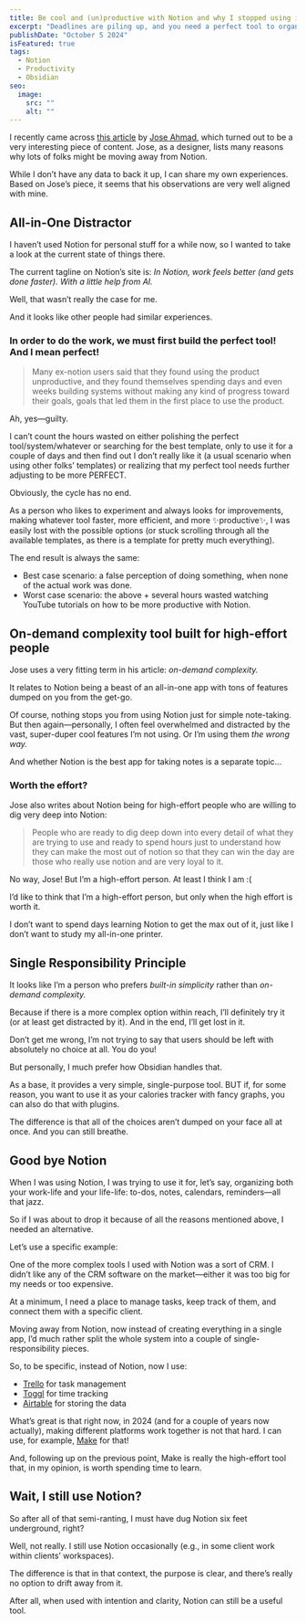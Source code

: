 ```yaml
---
title: Be cool and (un)productive with Notion and why I stopped using it.
excerpt: "Deadlines are piling up, and you need a perfect tool to organize your life because you’re a hot mess? Let’s jump into Notion and do freaking nothing!"
publishDate: "October 5 2024"
isFeatured: true
tags:
  - Notion
  - Productivity
  - Obsidian
seo:
  image:
    src: ""
    alt: ""
---
```


I recently came across [this article](https://uxplanet.org/why-you-stopped-using-notion-58685ec8f2fc) by [Jose Ahmad](https://medium.com/@jose1logo?source=post_page-----58685ec8f2fc--------------------------------), which turned out to be a very interesting piece of content. Jose, as a designer, lists many reasons why lots of folks might be moving away from Notion.

While I don’t have any data to back it up, I can share my own experiences. Based on Jose’s piece, it seems that his observations are very well aligned with mine.

## All-in-One Distractor

I haven’t used Notion for personal stuff for a while now, so I wanted to take a look at the current state of things there.

The current tagline on Notion’s site is: _In Notion, work feels better (and gets done faster). With a little help from AI._

Well, that wasn’t really the case for me.

And it looks like other people had similar experiences.

### In order to do the work, we must first build the perfect tool! And I mean perfect!

> Many ex-notion users said that they found using the product unproductive, and they found themselves spending days and even weeks building systems without making any kind of progress toward their goals, goals that led them in the first place to use the product.

Ah, yes—guilty.

I can’t count the hours wasted on either polishing the perfect tool/system/whatever or searching for the best template, only to use it for a couple of days and then find out I don’t really like it (a usual scenario when using other folks’ templates) or realizing that my perfect tool needs further adjusting to be more PERFECT.

Obviously, the cycle has no end.

As a person who likes to experiment and always looks for improvements, making whatever tool faster, more efficient, and more ✨productive✨, I was easily lost with the possible options (or stuck scrolling through all the available templates, as there is a template for pretty much everything).

The end result is always the same:
- Best case scenario: a false perception of doing something, when none of the actual work was done.
- Worst case scenario: the above + several hours wasted watching YouTube tutorials on how to be more productive with Notion.

## On-demand complexity tool built for high-effort people

Jose uses a very fitting term in his article: _on-demand complexity._

It relates to Notion being a beast of an all-in-one app with tons of features dumped on you from the get-go.

Of course, nothing stops you from using Notion just for simple note-taking. But then again—personally, I often feel overwhelmed and distracted by the vast, super-duper cool features I’m not using. Or I’m using them _the wrong way._

And whether Notion is the best app for taking notes is a separate topic…

### Worth the effort?

Jose also writes about Notion being for high-effort people who are willing to dig very deep into Notion:

> People who are ready to dig deep down into every detail of what they are trying to use and ready to spend hours just to understand how they can make the most out of notion so that they can win the day are those who really use notion and are very loyal to it.

No way, Jose! But I’m a high-effort person. At least I think I am :(

I’d like to think that I’m a high-effort person, but only when the high effort is worth it.

I don’t want to spend days learning Notion to get the max out of it, just like I don’t want to study my all-in-one printer.
## Single Responsibility Principle

It looks like I’m a person who prefers _built-in simplicity_ rather than _on-demand complexity._

Because if there is a more complex option within reach, I’ll definitely try it (or at least get distracted by it). And in the end, I’ll get lost in it.

Don’t get me wrong, I’m not trying to say that users should be left with absolutely no choice at all. You do you!

But personally, I much prefer how Obsidian handles that.

As a base, it provides a very simple, single-purpose tool. BUT if, for some reason, you want to use it as your calories tracker with fancy graphs, you can also do that with plugins.

The difference is that all of the choices aren’t dumped on your face all at once. And you can still breathe.

## Good bye Notion

When I was using Notion, I was trying to use it for, let’s say, organizing both your work-life and your life-life: to-dos, notes, calendars, reminders—all that jazz.

So if I was about to drop it because of all the reasons mentioned above, I needed an alternative.

Let’s use a specific example:

One of the more complex tools I used with Notion was a sort of CRM.
I didn’t like any of the CRM software on the market—either it was too big for my needs or too expensive.

At a minimum, I need a place to manage tasks, keep track of them, and connect them with a specific client.

Moving away from Notion, now instead of creating everything in a single app, I’d much rather split the whole system into a couple of single-responsibility pieces.

So, to be specific, instead of Notion, now I use:

- [Trello](https://trello.com/) for task management
- [Toggl](https://track.toggl.com/timer) for time tracking
- [Airtable](https://www.airtable.com/) for storing the data

What’s great is that right now, in 2024 (and for a couple of years now actually), making different platforms work together is not that hard. I can use, for example, [Make](https://make.com/) for that!

And, following up on the previous point, Make is really the high-effort tool that, in my opinion, is worth spending time to learn.
## Wait, I still use Notion?

So after all of that semi-ranting, I must have dug Notion six feet underground, right?

Well, not really. I still use Notion occasionally (e.g., in some client work within clients’ workspaces).

The difference is that in that context, the purpose is clear, and there’s really no option to drift away from it.

After all, when used with intention and clarity, Notion can still be a useful tool.